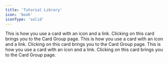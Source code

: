```yaml
---
title: 'Tutorial Library'
icon: 'book'
iconType: 'solid'
---
```


<Card title="Deploying GPU Containers" icon="docker" href="/guides/deployinggpucontainers">
  This is how you use a card with an icon and a link. Clicking on this card
  brings you to the Card Group page.
</Card>
<Card title="Finding the Most Affordable GPUs" icon="dollar-sign" href="/guides/findingmostaffordablegpus">
  This is how you use a card with an icon and a link. Clicking on this card
  brings you to the Card Group page.
</Card>
<Card title="Model Serving on GPUs" icon="server" href="/guides/modelserving">
  This is how you use a card with an icon and a link. Clicking on this card
  brings you to the Card Group page.
</Card>